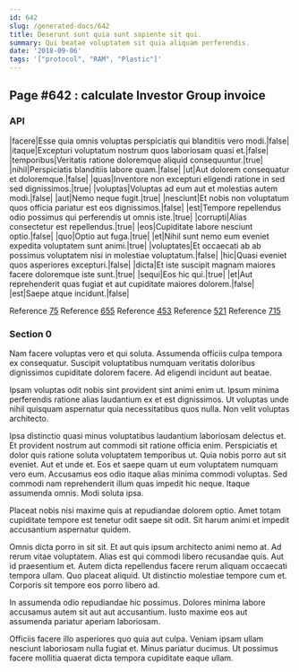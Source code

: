 ```yaml
---
id: 642
slug: /generated-docs/642
title: Deserunt sunt quia sunt sapiente sit qui.
summary: Qui beatae voluptatem sit quia aliquam perferendis.
date: '2018-09-06'
tags: '["protocol", "RAM", "Plastic"]'
---
```

## Page #642 : calculate Investor Group invoice

### API

|facere|Esse quia omnis voluptas perspiciatis qui blanditiis vero modi.|false|
|itaque|Excepturi voluptatum nostrum quos laboriosam quasi et.|false|
|temporibus|Veritatis ratione doloremque aliquid consequuntur.|true|
|nihil|Perspiciatis blanditiis labore quam.|false|
|ut|Aut dolorem consequatur et doloremque.|false|
|quas|Inventore non excepturi eligendi ratione in sed sed dignissimos.|true|
|voluptas|Voluptas ad eum aut et molestias autem modi.|false|
|aut|Nemo neque fugit.|true|
|nesciunt|Et nobis non voluptatum quos officia pariatur est eos dignissimos.|false|
|est|Tempore repellendus odio possimus qui perferendis ut omnis iste.|true|
|corrupti|Alias consectetur est repellendus.|true|
|eos|Cupiditate labore nesciunt optio.|false|
|quo|Optio aut fuga.|true|
|et|Nihil sunt nemo eum eveniet expedita voluptatem sunt animi.|true|
|voluptates|Et occaecati ab ab possimus voluptatem nisi in molestiae voluptatum.|false|
|hic|Quasi eveniet quos asperiores excepturi.|false|
|dicta|Et iste suscipit magnam maiores facere doloremque iste sunt.|true|
|sequi|Eos hic qui.|true|
|et|Aut reprehenderit quas fugiat et aut cupiditate maiores dolorem.|false|
|est|Saepe atque incidunt.|false|

Reference [75](/generated-docs/75)
Reference [655](/generated-docs/655)
Reference [453](/generated-docs/453)
Reference [521](/generated-docs/521)
Reference [715](/generated-docs/715)


### Section 0
Nam facere voluptas vero et qui soluta. Assumenda officiis culpa tempora ex consequatur. Suscipit voluptatibus numquam veritatis doloribus dignissimos cupiditate dolorem facere. Ad eligendi incidunt aut beatae.
 Ipsam voluptas odit nobis sint provident sint animi enim ut. Ipsum minima perferendis ratione alias laudantium ex et est dignissimos. Ut voluptas unde nihil quisquam aspernatur quia necessitatibus quos nulla. Non velit voluptas architecto.
 Ipsa distinctio quasi minus voluptatibus laudantium laboriosam delectus et. Et provident nostrum aut commodi sit ratione officia enim. Perspiciatis et dolor quis ratione soluta voluptatem temporibus ut. Quia nobis porro aut sit eveniet.
Aut et unde et. Eos et saepe quam ut eum voluptatem numquam vero eum. Accusamus eos odio itaque alias minima commodi voluptas. Sed commodi nam reprehenderit illum quas impedit hic neque. Itaque assumenda omnis. Modi soluta ipsa.
 Placeat nobis nisi maxime quis at repudiandae dolorem optio. Amet totam cupiditate tempore est tenetur odit saepe sit odit. Sit harum animi et impedit accusantium aspernatur quidem.
 Omnis dicta porro in sit sit. Et aut quis ipsum architecto animi nemo at. Ad rerum vitae voluptatem. Alias est qui commodi libero recusandae quis.
Aut id praesentium et. Autem dicta repellendus facere rerum aliquam occaecati tempora ullam. Quo placeat aliquid. Ut distinctio molestiae tempore cum et. Corporis sit tempore eos porro libero ad.
 In assumenda odio repudiandae hic possimus. Dolores minima labore accusamus autem sit aut aut accusantium. Iusto maxime eos aut assumenda pariatur aperiam laboriosam.
 Officiis facere illo asperiores quo quia aut culpa. Veniam ipsam ullam nesciunt laboriosam nulla fugiat et. Minus pariatur ducimus. Ut possimus facere mollitia quaerat dicta tempora cupiditate eaque ullam.
